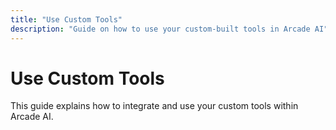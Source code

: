 ```yaml
---
title: "Use Custom Tools"
description: "Guide on how to use your custom-built tools in Arcade AI"
---
```


# Use Custom Tools

This guide explains how to integrate and use your custom tools within Arcade AI.